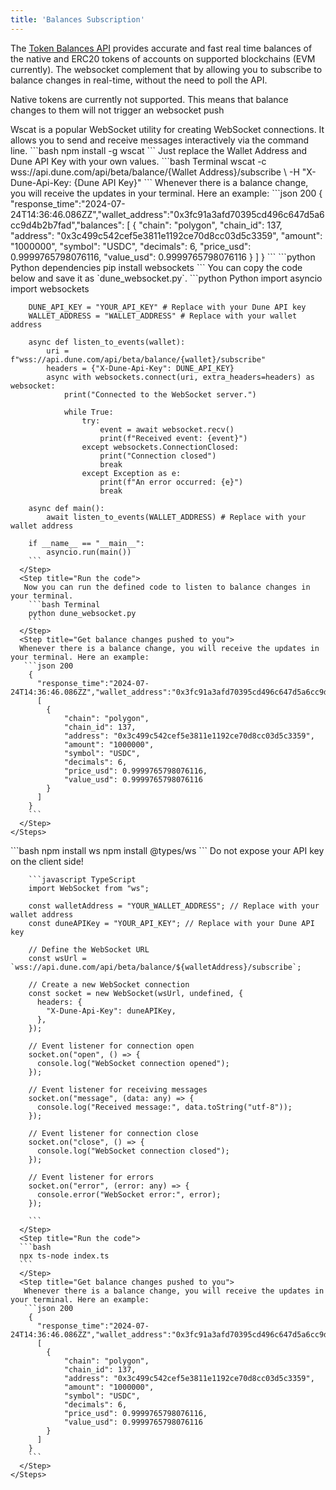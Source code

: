 ```yaml
---
title: 'Balances Subscription'
---
```


The [Token Balances API](../balances) provides accurate and fast real time balances of the native and ERC20 tokens of accounts on supported blockchains (EVM currently).
The websocket complement that by allowing you to subscribe to balance changes in real-time, without the need to poll the API.

<Warning>Native tokens are currently not supported. This means that balance changes to them will not trigger an websocket push</Warning>


<Tabs>
  <Tab title="Terminal">
    <Steps>
      <Step title="Install the dependencies">
        Wscat is a popular WebSocket utility for creating WebSocket connections. It allows you to send and receive messages interactively via the command line.
        ```bash 
        npm install -g wscat
        ```
      </Step>
      <Step title="Call the webhook">
        Just replace the Wallet Address and Dune API Key with your own values.
        ```bash Terminal
          wscat -c wss://api.dune.com/api/beta/balance/{Wallet Address}/subscribe \
            -H "X-Dune-Api-Key: {Dune API Key}"
        ```
      </Step>
      <Step title="Get balance changes in your terminal">
        Whenever there is a balance change, you will receive the updates in your terminal. Here an example:
        ```json 200
        { 
          "response_time":"2024-07-24T14:36:46.086ZZ","wallet_address":"0x3fc91a3afd70395cd496c647d5a6cc9d4b2b7fad","balances":
          [
            {
                "chain": "polygon",
                "chain_id": 137,
                "address": "0x3c499c542cef5e3811e1192ce70d8cc03d5c3359",
                "amount": "1000000",
                "symbol": "USDC",
                "decimals": 6,
                "price_usd": 0.9999765798076116,
                "value_usd": 0.9999765798076116
            }
          ]
        }
        ```
      </Step>
    </Steps>
  </Tab>

  <Tab title="Python">
    <Steps>
      <Step title="Install the dependencies">
      ```python Python dependencies
      pip install websockets
      ```
      </Step>
      <Step title="Define the python code">
      You can copy the code below and save it as `dune_websocket.py`.
      ```python Python
        import asyncio
        import websockets

        DUNE_API_KEY = "YOUR_API_KEY" # Replace with your Dune API key
        WALLET_ADDRESS = "WALLET_ADDRESS" # Replace with your wallet address

        async def listen_to_events(wallet):
            uri = f"wss://api.dune.com/api/beta/balance/{wallet}/subscribe"  
            headers = {"X-Dune-Api-Key": DUNE_API_KEY}  
            async with websockets.connect(uri, extra_headers=headers) as websocket:
                print("Connected to the WebSocket server.")
                
                while True:
                    try:
                        event = await websocket.recv()
                        print(f"Received event: {event}")
                    except websockets.ConnectionClosed:
                        print("Connection closed")
                        break
                    except Exception as e:
                        print(f"An error occurred: {e}")
                        break

        async def main():
            await listen_to_events(WALLET_ADDRESS) # Replace with your wallet address

        if __name__ == "__main__":
            asyncio.run(main())
        ```
      </Step>
      <Step title="Run the code">
       Now you can run the defined code to listen to balance changes in your terminal.
        ```bash Terminal
        python dune_websocket.py
        ```
      </Step>
      <Step title="Get balance changes pushed to you">
      Whenever there is a balance change, you will receive the updates in your terminal. Here an example:
       ```json 200
        { 
          "response_time":"2024-07-24T14:36:46.086ZZ","wallet_address":"0x3fc91a3afd70395cd496c647d5a6cc9d4b2b7fad","balances":
          [
            {
                "chain": "polygon",
                "chain_id": 137,
                "address": "0x3c499c542cef5e3811e1192ce70d8cc03d5c3359",
                "amount": "1000000",
                "symbol": "USDC",
                "decimals": 6,
                "price_usd": 0.9999765798076116,
                "value_usd": 0.9999765798076116
            }
          ]
        }
        ```
      </Step>
    </Steps>
  </Tab>

  <Tab title="Javascript">
    <Steps>
      <Step title="Install the dependencies">
      ```bash
      npm install ws
      npm install @types/ws
      ```
      </Step>
      <Step title="Define your typescript code">
        <Warning>Do not expose your API key on the client side!</Warning>

        ```javascript TypeScript
        import WebSocket from "ws";

        const walletAddress = "YOUR_WALLET_ADDRESS"; // Replace with your wallet address
        const duneAPIKey = "YOUR_API_KEY"; // Replace with your Dune API key

        // Define the WebSocket URL
        const wsUrl = `wss://api.dune.com/api/beta/balance/${walletAddress}/subscribe`;

        // Create a new WebSocket connection
        const socket = new WebSocket(wsUrl, undefined, {
          headers: {
            "X-Dune-Api-Key": duneAPIKey,
          },
        });

        // Event listener for connection open
        socket.on("open", () => {
          console.log("WebSocket connection opened");
        });

        // Event listener for receiving messages
        socket.on("message", (data: any) => {
          console.log("Received message:", data.toString("utf-8"));
        });

        // Event listener for connection close
        socket.on("close", () => {
          console.log("WebSocket connection closed");
        });

        // Event listener for errors
        socket.on("error", (error: any) => {
          console.error("WebSocket error:", error);
        });

        ```
      </Step>
      <Step title="Run the code">
      ```bash
      npx ts-node index.ts
      ```
      </Step>
      <Step title="Get balance changes pushed to you">
       Whenever there is a balance change, you will receive the updates in your terminal. Here an example:
       ```json 200
        { 
          "response_time":"2024-07-24T14:36:46.086ZZ","wallet_address":"0x3fc91a3afd70395cd496c647d5a6cc9d4b2b7fad","balances":
          [
            {
                "chain": "polygon",
                "chain_id": 137,
                "address": "0x3c499c542cef5e3811e1192ce70d8cc03d5c3359",
                "amount": "1000000",
                "symbol": "USDC",
                "decimals": 6,
                "price_usd": 0.9999765798076116,
                "value_usd": 0.9999765798076116
            }
          ]
        }
        ```
      </Step>
    </Steps>
  </Tab>
</Tabs>

